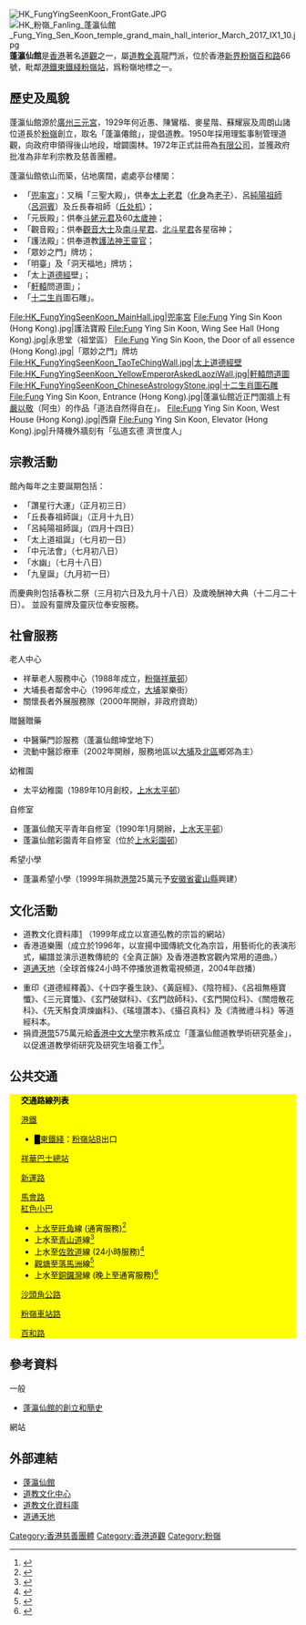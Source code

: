 {{refimprove|time=2018-02-16T14:12:53+00:00}}
{{Coord|22.4904|114.1381|type:landmark_region:HK|display=title}}
[[File:HK_FungYingSeenKoon_FrontGate.JPG|thumb]]
[[File:HK_粉嶺_Fanling_蓬瀛仙館_Fung_Ying_Sen_Koon_temple_grand_main_hall_interior_March_2017_IX1_10.jpg|thumb]]
'''蓬瀛仙館'''是[[香港|香港]]著名[[道觀|道觀]]之一，屬[[道教|道教]][[全真道|全真]]龍門派，位於香港[[新界|新界]][[粉嶺|粉嶺]][[百和路|百和路]]66號，毗鄰[[港鐵|港鐵]][[東鐵綫|東鐵綫]][[粉嶺站|粉嶺站]]，爲粉嶺地標之一。

== 歷史及風貌 ==
蓬瀛仙館源於[[廣州|廣州]][[三元宫_(广州)|三元宮]]，1929年何近愚、陳鸞楷、麥星階、蘇耀宸及周朗山諸位道長於[[粉嶺|粉嶺]]創立，取名「蓬瀛僊館」，提倡道教。1950年採用理監事制管理道觀，向政府申領得後山地段，增闢園林。1972年正式註冊為[[有限公司|有限公司]]，並獲政府批准為非牟利宗教及慈善團體。 

蓬瀛仙館依山而築，佔地廣闊，處處亭台樓閣：
* 「[[兜率宮|兜率宮]]」：又稱「三聖大殿」，供奉[[太上老君|太上老君]]（[[化身|化身]]為[[老子|老子]]）、呂[[純陽祖師|純陽祖師]]（[[呂洞賓|呂洞賓]]）及丘長春祖師（[[丘处机|丘处机]]）；
* 「元辰殿」：供奉[[斗姥元君|斗姥元君]]及60[[太歲|太歲神]]；
* 「觀音殿」：供奉[[觀音大士|觀音大士]]及[[南斗星君|南斗星君]]、[[北斗星君|北斗星君]]各星宿神；
* 「護法殿」：供奉道教[[護法神|護法神]][[王靈官|王靈官]]；
* 「眾妙之門」牌坊；
* 「明臺」及「洞天福地」牌坊；
* 「太上[[道德經|道德經]]壁」；
* 「[[軒轅|軒轅]]問道圖」；
* 「[[十二生肖|十二生肖]]圖石雕」。

<gallery>
File:HK_FungYingSeenKoon_MainHall.jpg|兜率宮
File:Fung Ying Sin Koon (Hong Kong).jpg|護法寶殿
File:Fung Ying Sin Koon, Wing See Hall (Hong Kong).jpg|永思堂（祖堂區）
File:Fung Ying Sin Koon, the Door of all essence (Hong Kong).jpg|「眾妙之門」牌坊
File:HK_FungYingSeenKoon_TaoTeChingWall.jpg|太上道德經壁
File:HK_FungYingSeenKoon_YellowEmperorAskedLaoziWall.jpg|軒轅問道圖
File:HK_FungYingSeenKoon_ChineseAstrologyStone.jpg|十二生肖圖石雕
File:Fung Ying Sin Koon, Entrance (Hong Kong).jpg|蓬瀛仙館近正門圍牆上有[[嚴以敬|嚴以敬]]（阿虫）的作品「道法自然得自在」。
File:Fung Ying Sin Koon, West House (Hong Kong).jpg|西齋
File:Fung Ying Sin Koon, Elevator (Hong Kong).jpg|升降機外牆刻有「弘道玄德 濟世度人」
</gallery>

== 宗教活動 ==
館內每年之主要誕期包括：
*「讚星行大運」（正月初三日）
*「丘長春祖師誕」（正月十九日）
*「呂純陽祖師誕」（四月十四日）
*「太上道祖誕」（七月初一日）
*「中元法會」（七月初八日）
*「水幽」（七月十八日）
*「九皇誕」（九月初一日）
而慶典則包括春秋二祭（三月初六日及九月十八日）及歲晚酬神大典（十二月二十日）。 並設有靈牌及靈灰位奉安服務。

== 社會服務 ==
;老人中心
* 祥華老人服務中心（1988年成立，[[粉嶺|粉嶺]][[祥華邨|祥華邨]]）
* 大埔長者鄰舍中心（1996年成立，[[大埔_(香港)|大埔]]翠樂街）
* 關懷長者外展服務隊（2000年開辦，非政府資助）

;贈醫贈藥
* 中醫藥門診服務（蓬瀛仙館坤堂地下）
* 流動中醫診療車（2002年開辦，服務地區以[[大埔_(香港)|大埔]]及[[北區_(香港)|北區]]鄉郊為主）

;幼稚園
* 太平幼稚園（1989年10月創校，[[上水|上水]][[太平邨|太平邨]]）

;自修室
* 蓬瀛仙館天平青年自修室（1990年1月開辦，[[上水|上水]][[天平邨|天平邨]]）
* 蓬瀛仙館彩園青年自修室（位於[[上水|上水]][[彩園邨|彩園邨]]）

;希望小學
* 蓬瀛希望小學（1999年捐款[[港幣|港幣]]25萬元予[[安徽省|安徽省]][[霍山縣|霍山縣]]興建）

== 文化活動 ==
* 道教文化資料庫[http://zh.daoinfo.org/w/index.php?title=%E9%A6%96%E9%A0%81&variant=zh-tw] {{Wayback|url=http://zh.daoinfo.org/w/index.php?title=%E9%A6%96%E9%A0%81&variant=zh-tw |date=20201129011729 }}（1999年成立以宣道弘教的宗旨的網站）
* 香港道樂團（成立於1996年，以宣揚中國傳統文化為宗旨，用藝術化的表演形式，編譜並演示道教傳統的《全真正韻》及香港道教宮觀內常用的道曲。） 
* [[道通天地|道通天地]]（全球首條24小時不停播放道教電視頻道，2004年啟播）

* 重印《道德經釋義》、《十四字養生訣》、《黃庭經》、《陰符經》、《呂祖無極寶懺》、《三元寶懺》、《玄門破獄科》、《玄門啟師科》、《玄門開位科》、《關燈散花科》、《先天斛食濟煉幽科》、《瑤壇讚本》、《攝召真科》及《清微禮斗科》等道經科本。
* 捐資[[港幣|港幣]]575萬元給[[香港中文大學|香港中文大學]]宗教系成立「蓬瀛仙館道教學術研究基金」，以促進道教學術研究及研究生培養工作<ref>{{Cite web |url=http://www.cuhk.edu.hk/ipro/020411.htm |title=香港中文大學宗教系獲捐資成立「蓬瀛仙館道教學術研究基金」 進一步推動道教學術研究及教育工作 |access-date=2007-10-08 |archive-date=2008-02-29 |archive-url=https://web.archive.org/web/20080229111044/http://www.cuhk.edu.hk/ipro/020411.htm |dead-url=no }}</ref>。

==公共交通==
<div class="NavFrame collapsed" style="color: black; background-color: #FFFF00; margin: 0 auto; padding: 0 10px; text-align: left;"><div class="NavHead" style="background-color: #FFFF00; margin: 0 auto; padding: 0 10px; font-weight:normal;">'''交通路線列表'''</div><div class="NavContent" style="background-color: #FFFF00; margin: 0 auto; padding: 0 10px;">
;[[港鐵|港鐵]]
*<font color="{{東鐵綫色彩}}">█</font>[[東鐵綫|東鐵綫]]：[[粉嶺站|粉嶺站]]B出口
;[[祥華巴士總站|祥華巴士總站]]
{{九龍新界巴士簡單列表|261|261X<!--|276C-->|T270}}
;[[新運路|新運路]]
{{九龍新界巴士簡單列表|70K|73B|78A|78K|79K|261|270C|277X|278A|278K|279X|N78}}
{{過海隧道巴士簡單列表|373|673|673P}}
{{大嶼山巴士簡單列表|A43|A43P|N42A|NA43}}
{{新界專線小巴簡單列表|52A|52B|52K|54A|54K|56A|56B|56C|56K}}

;[[馬會路|馬會路]]
;[[紅色小巴|紅色小巴]]
*[[上水|上水]]至[[旺角|旺角]]線 (通宵服務)<ref>{{Cite web |url=http://www.16seats.net/chi/rmb/r_kn73.html |title=旺角亞皆老街　—　大埔及上水 |access-date=2016-10-09 |archive-url=https://web.archive.org/web/20161010163620/http://www.16seats.net/chi/rmb/r_kn73.html |archive-date=2016-10-10 |dead-url=yes }}</ref>
*上水至[[青山道|青山道]]線<ref>{{Cite web |url=http://www.16seats.net/chi/rmb/r_kn71.html |title=青山道欽州街　—　大埔及上水 |access-date=2020-07-27 |archive-date=2020-08-07 |archive-url=https://web.archive.org/web/20200807132946/http://www.16seats.net/chi/rmb/r_kn71.html |dead-url=no }}</ref>
*上水至[[佐敦道|佐敦道]]線 (24小時服務)<ref>{{Cite web |url=http://www.16seats.net/chi/rmb/r_kn70.html |title=上水及大埔　＞　佐敦道 |access-date=2020-07-27 |archive-date=2016-09-22 |archive-url=https://web.archive.org/web/20160922234104/http://www.16seats.net/chi/rmb/r_kn70.html |dead-url=no }}</ref>
*[[觀塘|觀塘]]至[[落馬洲|落馬洲]]線<ref>{{Cite web |url=http://www.16seats.net/chi/rmb/r_kn77.html |title=觀塘同仁街　—　落馬洲 |access-date=2020-07-27 |archive-date=2016-10-09 |archive-url=https://web.archive.org/web/20161009095632/http://www.16seats.net/chi/rmb/r_kn77.html |dead-url=yes }}</ref>
*上水至[[銅鑼灣|銅鑼灣]]線 (晚上至通宵服務)<ref>{{Cite web |url=http://www.16seats.net/chi/rmb/r_hn73.html |title=銅鑼灣鵝頸橋　—　大埔及上水 |access-date=2020-07-27 |archive-date=2016-10-10 |archive-url=https://web.archive.org/web/20161010164043/http://www.16seats.net/chi/rmb/r_hn73.html |dead-url=no }}</ref>

;[[沙頭角公路|沙頭角公路]]
{{九龍新界巴士簡單列表|70K|78A|270C|277X|279X}}
{{過海隧道巴士簡單列表|373|673|673P}}
{{大嶼山巴士簡單列表|A43|A43P|N42A|NA43}}

;[[粉嶺車站路|粉嶺車站路]]
{{九龍新界巴士簡單列表|78K|79K|278K|R78|T270|N78}}
{{新界專線小巴簡單列表|52A|52B|52K|54A|54K|56A|56B|56C|56K|501A|501K}}
{{新界居民巴士簡單列表|NR113|NR116}}

;[[百和路|百和路]]
{{九龍新界巴士簡單列表|76K_s|76S|78|261X|270A|270B|270P|270S|273|273A|273D|273S|277P|278P|278X|279X|N73|T270|T277}}
{{過海隧道巴士簡單列表|678|978|N373}}
{{大嶼山巴士簡單列表|A43|N42A|NA43}}
{{新界專線小巴簡單列表|502}}
</div></div>

== 參考資料 ==
;一般
*[https://web.archive.org/web/20080424041341/http://www.taoism.org.hk/fysk%26about-us/fung-ying-seen-koon/pg8-1-1.htm 蓬瀛仙館的創立和簡史]
;網站
{{reflist}}

== 外部連結 ==
{{Commonscat|Fung Ying Seen Koon}}
* [http://www.fysk.org/ 蓬瀛仙館] {{Wayback|url=http://www.fysk.org/ |date=20210501082637 }}
* [http://www.daoinfo.org/ 道教文化中心] {{Wayback|url=http://www.daoinfo.org/ |date=20210227084632 }}
* [http://www.taoism.org.hk/ 道教文化資料庫] {{Wayback|url=http://www.taoism.org.hk/ |date=20151026233741 }}
* [http://www.taoist.tv/ 道通天地] {{Wayback|url=http://www.taoist.tv/ |date=20210227064415 }}

[[Category:香港慈善團體|Category:香港慈善團體]]
[[Category:香港道觀|Category:香港道觀]]
[[Category:粉嶺|Category:粉嶺]]